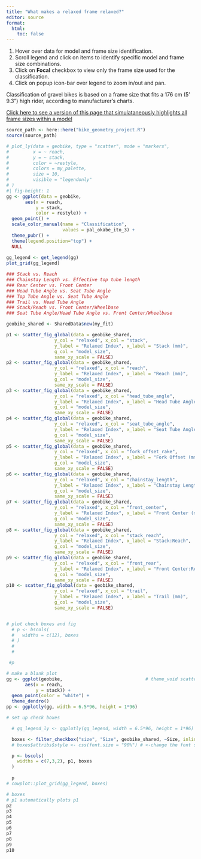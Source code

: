 ```yaml
---
title: "What makes a relaxed frame relaxed?"
editor: source
format:
  html:
    toc: false
---
```

::: {.callout-tip}
1. Hover over data for model and frame size identification.
2. Scroll legend and click on items to identify specific model and frame size combinations.
3. Click on **Focal** checkbox to view only the frame size used for the classification.
4. Click on popup icon-bar over legend to zoom in/out and pan.
:::

::: {.callout-note}
Classification of gravel bikes is based on a frame size that fits a 176 cm (5' 9.3") high rider, according to manufacturer's charts.
:::

[Click here to see a version of this page that simulataneously highlights all frame sizes within a model](../qmd/gravel_scatter_model.qmd)

```r
source_path <- here::here("bike_geometry_project.R")
source(source_path)
```

```r
# plot_ly(data = geobike, type = "scatter", mode = "markers",
#         x = ~ reach,
#         y = ~ stack,
#         color = ~restyle,
#         colors = my_palette,
#         size = 10,
#         visible = "legendonly"
# )
#| fig-height: 1
gg <- ggplot(data = geobike,
       aes(x = reach,
           y = stack,
           color = restyle)) +
  geom_point() +
  scale_color_manual(name = "Classification",
                     values = pal_okabe_ito_3) +
  theme_pubr() +
  theme(legend.position="top") +
  NULL
  
gg_legend <- get_legend(gg)
plot_grid(gg_legend)

```

```r

### Stack vs. Reach
### Chainstay Length vs. Effective top tube length
### Rear Center vs. Front Center
### Head Tube Angle vs. Seat Tube Angle
### Top Tube Angle vs. Seat Tube Angle
### Trail vs. Head Tube Angle
### Stack/Reach vs. Front Center/Wheelbase
### Seat Tube Angle/Head Tube Angle vs. Front Center/Wheelbase

```

```r

geobike_shared <- SharedData$new(my_fit)

p1 <- scatter_fig_global(data = geobike_shared,
                  y_col = "relaxed", x_col = "stack",
                  y_label = "Relaxed Index", x_label = "Stack (mm)",
                  g_col = "model_size",
                  same_xy_scale = FALSE)
p2 <- scatter_fig_global(data = geobike_shared,
                  y_col = "relaxed", x_col = "reach",
                  y_label = "Relaxed Index", x_label = "Reach (mm)",
                  g_col = "model_size",
                  same_xy_scale = FALSE)
p3 <- scatter_fig_global(data = geobike_shared,
                  y_col = "relaxed", x_col = "head_tube_angle",
                  y_label = "Relaxed Index", x_label = "Head Tube Angle (°)",
                  g_col = "model_size",
                  same_xy_scale = FALSE)
p4 <- scatter_fig_global(data = geobike_shared,
                  y_col = "relaxed", x_col = "seat_tube_angle",
                  y_label = "Relaxed Index", x_label = "Seat Tube Angle (°)",
                  g_col = "model_size",
                  same_xy_scale = FALSE)
p5 <- scatter_fig_global(data = geobike_shared,
                  y_col = "relaxed", x_col = "fork_offset_rake",
                  y_label = "Relaxed Index", x_label = "Fork Offset (mm)",
                  g_col = "model_size",
                  same_xy_scale = FALSE)
p6 <- scatter_fig_global(data = geobike_shared,
                  y_col = "relaxed", x_col = "chainstay_length",
                  y_label = "Relaxed Index", x_label = "Chainstay Length (mm)",
                  g_col = "model_size",
                  same_xy_scale = FALSE)
p7 <- scatter_fig_global(data = geobike_shared,
                  y_col = "relaxed", x_col = "front_center",
                  y_label = "Relaxed Index", x_label = "Front Center (mm)",
                  g_col = "model_size",
                  same_xy_scale = FALSE)
p8 <- scatter_fig_global(data = geobike_shared,
                  y_col = "relaxed", x_col = "stack_reach",
                  y_label = "Relaxed Index", x_label = "Stack:Reach",
                  g_col = "model_size",
                  same_xy_scale = FALSE)
p9 <- scatter_fig_global(data = geobike_shared,
                  y_col = "relaxed", x_col = "front_rear",
                  y_label = "Relaxed Index", x_label = "Front Center:Rear Center",
                  g_col = "model_size",
                  same_xy_scale = FALSE)
p10 <- scatter_fig_global(data = geobike_shared,
                  y_col = "relaxed", x_col = "trail",
                  y_label = "Relaxed Index", x_label = "Trail (mm)",
                  g_col = "model_size",
                  same_xy_scale = FALSE)


# plot check boxes and fig
  # p <- bscols(
  #   widths = c(12), boxes
  # )
  # 
  # 

 #p
```

```r
# make a blank plot
gg <- ggplot(geobike,                               # theme_void scatterplot
       aes(x = reach,
           y = stack)) +
  geom_point(color = "white") +
  theme_dendro()
pp <- ggplotly(gg, width = 6.5*96, height = 1*96)

```

```r
# set up check boxes

  # gg_legend_ly <- ggplotly(gg_legend, width = 6.5*96, height = 1*96)

  boxes <- filter_checkbox("size", "Size", geobike_shared, ~Size, inline = FALSE)
  # boxes$attribs$style <- css(font.size = "90%") # <-change the font size

  p <- bscols(
    widths = c(7,3,2), p1, boxes
  )
  
  p
# cowplot::plot_grid(gg_legend, boxes)
```


```r
# boxes
# p1 automatically plots p1
p2
p3
p4
p5
p6
p7
p8
p9
p10
```


